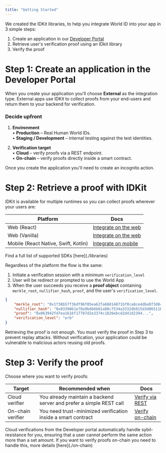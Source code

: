 ```yaml
---
title: "Getting Started"
---
```


We created the IDKit libraries, to help you integrate World ID into your app in 3 simple steps:

1. Create an application in our [Developer Portal](http://developer.worldcoin.org/)
2. Retrieve user's verification proof using an IDkit library
3. Verify the proof

# Step 1: Create an application in the Developer Portal

When you create your application you'll choose **External** as the integration type. External apps use IDKit to collect proofs from your end-users and return them to your backend for verification.

### Decide upfront

1. **Environment**  
   • **Production** – Real Human World IDs.  
   • **Staging / Development** – internal testing against the test identities.

2. **Verification target**  
   • **Cloud** – verify proofs via a REST endpoint.  
   • **On-chain** – verify proofs directly inside a smart contract.

Once you create the application you'll need to create an incognito action.

# Step 2: Retrieve a proof with IDKit

IDKit is available for multiple runtimes so you can collect proofs wherever your users are:

| Platform                             | Docs                                  |
| ------------------------------------ | ------------------------------------- |
| Web (React)                          | [Integrate on the web](./web-react)   |
| Web (Vanilla)                        | [Integrate on the web](./web-vanilla) |
| Mobile (React Native, Swift, Kotlin) | [Integrate on mobile](./mobile)       |

<Note>
Find a full list of supported SDKs [here](./libraries)
</Note>

Regardless of the platform the flow is the same:

1. Initiate a verification session with a minimum `verification_level`
2. User will be redirect or prompted to use the World App
3. When the user succeeds you receive a **proof object** containing `merkle_root`, `nullifier_hash`, `proof`, and the user's `verification_level`.

```json title="ISuccessResult"
{
	"merkle_root": "0x1f38b57f3bdf96f05ea62fa68814871bf0ca8ce4dbe073d8497d5a6b0a53e5e0",
	"nullifier_hash": "0x0339861e70a9bdb6b01a88c7534a3332db915d3d06511b79a5724221a6958fbe",
	"proof": "0x063942fd7ea1616f17787d2e3374c1826ebcd2d41d2394...",
	"verification_level": "orb"
}
```

<Warning>
Retrieving the proof is not enough. You must verify the proof in Step 3 to prevent replay attacks. Without verification, your application could be vulnerable to malicious actors reusing old proofs.
</Warning>

# Step 3: Verify the proof

Choose where you want to verify proofs:

| Target            | Recommended when                                                    | Docs                          |
| ----------------- | ------------------------------------------------------------------- | ----------------------------- |
| Cloud verifier    | You already maintain a backend server and prefer a simple REST call | [Verify via REST](./cloud)    |
| On-chain verifier | You need trust-minimized verification inside a smart contract       | [Verify on-chain](./on-chain) |

<Note>
Cloud verifications from the Developer portal automatically handle sybil-resistance for you, ensuring that a user cannot perform the same action more than a set amount. If you want to verify proofs on-chain you need to handle this, more details [here](./on-chain)
</Note>